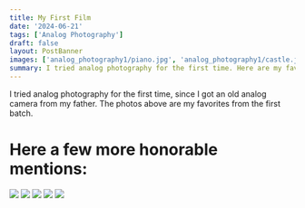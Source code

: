 ```yaml
---
title: My First Film 
date: '2024-06-21'
tags: ['Analog Photography']
draft: false
layout: PostBanner
images: ['analog_photography1/piano.jpg', 'analog_photography1/castle.jpg', 'analog_photography1/city_dawn.jpg', 'analog_photography1/fair_longshot.jpg', 'analog_photography1/fair_closeup.jpg', 'analog_photography1/squirrel_tree.jpg']
summary: I tried analog photography for the first time. Here are my favorite photos.
---
```


I tried analog photography for the first time, since I got an old analog camera from my father. The photos above are my favorites from the first batch.  

# Here a few more honorable mentions:

<div className="columns-1 gap-10 sm:columns-2">
  <Image width={1000} height={1000} className="rounded-lg mt-0" src='analog_photography1/plant_in_a_jar.jpg' />
  <Image width={1000} height={1000} className="rounded-lg" src='analog_photography1/container.jpg' />
  <Image width={1000} height={1000} className="rounded-lg" src='analog_photography1/psychedelic_bee.jpg' />
  <Image width={1000} height={1000} className="rounded-lg" src='analog_photography1/industrial.jpg' />
  <Image width={1000} height={1000} className="rounded-lg" src='analog_photography1/sphinx.jpg' />
</div>